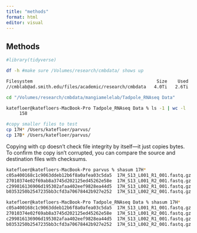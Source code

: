```yaml
---
title: "methods"
format: html
editor: visual
---
```


## Methods

```r
#library(tidyverse)
```


```bash
df -h #make sure /Volumes/research/cmbdata/ shows up
```

```bash
Filesystem                                               Size    Used   Avail Capacity iused ifree %iused  Mounted on
//cmblab@ad.smith.edu/files/academic/research/cmbdata   4.0Ti   2.6Ti   1.4Ti    67%    711M  363M   66%   /Volumes/research/cmbdata
```

```bash
cd "/Volumes/research/cmbdata/mangiamelelab/Tadpole_RNAseq Data"
```

```bash
katefloer@katefloers-MacBook-Pro Tadpole_RNAseq Data % ls -1 | wc -l
     158
```

```bash
#copy smaller files to test 
cp 17H* /Users/katefloer/parvus/
cp 17B* /Users/katefloer/parvus/
```

Copying with cp doesn’t check file integrity by itself—it just copies bytes.
To confirm the copy isn’t corrupted, you can compare the source and destination files with checksums.

```bash
katefloer@katefloers-MacBook-Pro parvus % shasum 17H*                         
c05a400168c1c9063ddeb12b6f8a0afea03c5da5  17H_S13_L001_R1_001.fastq.gz
27010374e02f69ab8a3745d202125ed45262e58e  17H_S13_L001_R2_001.fastq.gz
c299816136906d195302afaa402eef9828ea44d5  17H_S13_L002_R1_001.fastq.gz
b0353250b2547235bb3cfd3a70678442b927e252  17H_S13_L002_R2_001.fastq.gz
```

```bash
katefloer@katefloers-MacBook-Pro Tadpole_RNAseq Data % shasum 17H*
c05a400168c1c9063ddeb12b6f8a0afea03c5da5  17H_S13_L001_R1_001.fastq.gz
27010374e02f69ab8a3745d202125ed45262e58e  17H_S13_L001_R2_001.fastq.gz
c299816136906d195302afaa402eef9828ea44d5  17H_S13_L002_R1_001.fastq.gz
b0353250b2547235bb3cfd3a70678442b927e252  17H_S13_L002_R2_001.fastq.gz
```

